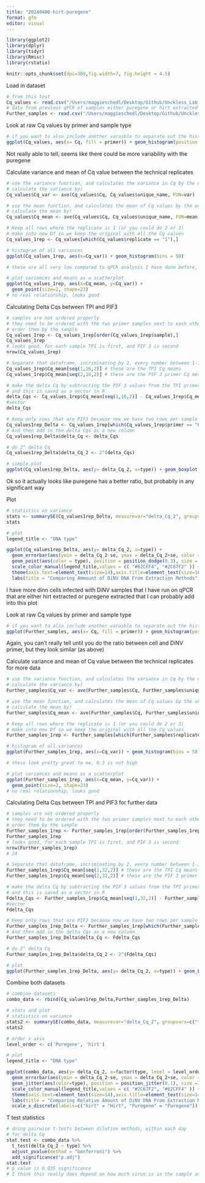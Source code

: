 ```yaml
---
title: "20240406-hirt-puregene"
format: gfm
editor: visual
---
```


```r
library(ggplot2)
library(dplyr)
library(tidyr)
library(Rmisc)
library(rstatix)
```

```r
knitr::opts_chunk$set(dpi=300,fig.width=7, fig.height = 4.5)
```

Load in dataset

```r
# from this test
Cq_values <- read.csv("/Users/maggieschedl/Desktop/Github/Unckless_Lab_Resources/qPCR_analysis/20240406-hirt-puregene/20240406-hirt-puregene.csv")
# data from previous qPCR of samples either puregene or hirt extracted 
Further_samples <- read.csv("/Users/maggieschedl/Desktop/Github/Unckless_Lab_Resources/qPCR_analysis/20240406-hirt-puregene/other-hirt-and-puregene-dinn-cell-qPCR-samples.csv")
```

Look at raw Cq values by primer and sample type

```r
# if you want to also include another varaible to separate out the histogram by, you can include a facet 
ggplot(Cq_values, aes(x= Cq, fill = primer)) + geom_histogram(position = "dodge") + facet_grid(~type) 
```

Not really able to tell, seems like there could be more variability with the puregene

Calculate variance and mean of Cq value between the technical replicates

```r
# use the variance function, and calculates the variance in Cq by the unique.name (each sample/primer has 3 Cq values to 
# calculate the variance by)
Cq_values$Cq_var <- ave(Cq_values$Cq, Cq_values$unique_name, FUN=var)

# use the mean function, and calculates the mean of Cq values by the unique.name (each sample/primer has 3 Cq values to 
# calculate the mean by)
Cq_values$Cq_mean <- ave(Cq_values$Cq, Cq_values$unique_name, FUN=mean)

# Keep all rows where the replicate is 1 (or you could do 2 or 3)
# make into new Df so we keep the original with all the Cq values
Cq_values_1rep <- Cq_values[which(Cq_values$replicate == "1"),]

# histogram of all variances
ggplot(Cq_values_1rep, aes(x=Cq_var)) + geom_histogram(bins = 50)

# these are all very low compared to qPCR analysis I have done before, so I would say these are ok 

# plot variances and means as a scatterplot 
ggplot(Cq_values_1rep, aes(x=Cq_mean, y=Cq_var)) +
  geom_point(size=2, shape=23)
# no real relationship, looks good 

```

Calculating Delta Cqs between TPI and PIF3

```r
# samples are not ordered properly
# they need to be ordered with the two primer samples next to each other for each sample 
# order them by the sample
Cq_values_1rep <- Cq_values_1rep[order(Cq_values_1rep$sample),]
Cq_values_1rep
# looks good, for each sample TPI is first, and PIF 3 is second 
nrow(Cq_values_1rep)

# Separate that dataframe, incriminating by 2, every number between 1-16 (number of rows in dataframe)
Cq_values_1rep$Cq_mean[seq(1,16,2)] # these are the TPI Cq means 
Cq_values_1rep$Cq_mean[seq(2,16,2)] # these are the PIF 3 primer Cq means 

# make the delta Cq by subtracting the PIF 3 values from the TPI primer values
# and this is saved as a vector in R 
delta_Cqs <- Cq_values_1rep$Cq_mean[seq(1,16,2)] - Cq_values_1rep$Cq_mean[seq(2,16,2)]
#vector
delta_Cqs

# Keep only rows that are PIF3 because now we have two rows per sample
Cq_values1rep_Delta <- Cq_values_1rep[which(Cq_values_1rep$primer == "PIF 3"),]
# And then add in the delta Cqs as a new column
Cq_values1rep_Delta$delta_Cq <- delta_Cqs

# do 2^ delta Cq
Cq_values1rep_Delta$delta_Cq_2 <- 2^(delta_Cqs)

# simple plot 
ggplot(Cq_values1rep_Delta, aes(y= delta_Cq_2, x=type)) + geom_boxplot()  + theme_linedraw() + geom_point(position="jitter", size=3) 

```

Ok so it actually looks like puregene has a better ratio, but probabily in any significant way

Plot

```r
# statistics on variance 
stats <- summarySE(Cq_values1rep_Delta, measurevar="delta_Cq_2", groupvars=c("type"))
stats

# plot 
legend_title <- "DNA type"

ggplot(Cq_values1rep_Delta, aes(y= delta_Cq_2, x=type)) +
  geom_errorbar(aes(ymin = delta_Cq_2-se, ymax = delta_Cq_2+se, color = type),data = stats, position = position_dodge(0.3), width = 0.2)+
  geom_point(aes(color = type), position = position_dodge(0.3), size = 3) +
  scale_color_manual(legend_title,values = c( "#62CFF4", "#2C67F2" )) + theme_light() + 
  theme(axis.text=element_text(size=14),axis.title=element_text(size=16), legend.position = "none") +
  labs(title = "Comparing Ammount of DiNV DNA From Extraction Methods",y = "2^delta Cq", x = "DNA Extraction Method") + scale_y_continuous(expand=c(0, 0), limits=c(0, 250))
```

I have more dinn cells infected with DiNV samples that I have run on qPCR that are either hirt extracted or puregene extracted that I can probably add into this plot

Look at raw Cq values by primer and sample type

```r
# if you want to also include another varaible to separate out the histogram by, you can include a facet 
ggplot(Further_samples, aes(x= Cq, fill = primer)) + geom_histogram(position = "dodge") + facet_grid(~type) 
```

Again, you can't really tell until you do the ratio between cell and DiNV primer, but they look similar (as above)

Calculate variance and mean of Cq value between the technical replicates for more data

```r
# use the variance function, and calculates the variance in Cq by the unique.name (each sample/primer has 3 Cq values to 
# calculate the variance by)
Further_samples$Cq_var <- ave(Further_samples$Cq, Further_samples$unique_name, FUN=var)

# use the mean function, and calculates the mean of Cq values by the unique.name (each sample/primer has 3 Cq values to 
# calculate the mean by)
Further_samples$Cq_mean <- ave(Further_samples$Cq, Further_samples$unique_name, FUN=mean)

# Keep all rows where the replicate is 1 (or you could do 2 or 3)
# make into new Df so we keep the original with all the Cq values
Further_samples_1rep <- Further_samples[which(Further_samples$replicate == "1"),]

# histogram of all variances
ggplot(Further_samples_1rep, aes(x=Cq_var)) + geom_histogram(bins = 50)

# these look pretty great to me, 0.3 is not high

# plot variances and means as a scatterplot 
ggplot(Further_samples_1rep, aes(x=Cq_mean, y=Cq_var)) +
  geom_point(size=2, shape=23)
# no real relationship, looks good 

```

Calculating Delta Cqs between TPI and PIF3 for further data

```r
# samples are not ordered properly
# they need to be ordered with the two primer samples next to each other for each sample 
# order them by the sample
Further_samples_1rep <- Further_samples_1rep[order(Further_samples_1rep$sample),]
Further_samples_1rep
# looks good, for each sample TPI is first, and PIF 3 is second 
nrow(Further_samples_1rep)   
# 24

# Separate that dataframe, incriminating by 2, every number between 1-32 (number of rows in dataframe)
Further_samples_1rep$Cq_mean[seq(1,32,2)] # these are the TPI Cq means 
Further_samples_1rep$Cq_mean[seq(2,32,2)] # these are the PIF 3 primer Cq means 

# make the delta Cq by subtracting the PIF 3 values from the TPI primer values
# and this is saved as a vector in R 
Fdelta_Cqs <- Further_samples_1rep$Cq_mean[seq(1,32,2)] - Further_samples_1rep$Cq_mean[seq(2,32,2)]
#vector
Fdelta_Cqs

# Keep only rows that are PIF3 because now we have two rows per sample
Further_samples_1rep_Delta <- Further_samples_1rep[which(Further_samples_1rep$primer == "PIF 3"),]
# And then add in the delta Cqs as a new column
Further_samples_1rep_Delta$delta_Cq <- Fdelta_Cqs

# do 2^ delta Cq
Further_samples_1rep_Delta$delta_Cq_2 <- 2^(Fdelta_Cqs)

# plot 
ggplot(Further_samples_1rep_Delta, aes(y= delta_Cq_2, x=type)) + geom_boxplot()  + theme_linedraw() + geom_point(position="jitter", size=3) 

```

Combine both datasets

```r
# combine datasets 
combo_data <- rbind(Cq_values1rep_Delta,Further_samples_1rep_Delta)

# stats and plot
# statistics on variance 
stats2 <- summarySE(combo_data, measurevar="delta_Cq_2", groupvars=c("type"))
stats2

# order x axis 
level_order <- c('Puregene', 'hirt') 

# plot 
legend_title <- "DNA type"

ggplot(combo_data, aes(y= delta_Cq_2, x=factor(type, level = level_order))) +
  geom_errorbar(aes(ymin = delta_Cq_2-se, ymax = delta_Cq_2+se, color = type),data = stats2, position = position_dodge(0.3), width = 0.2)+
  geom_jitter(aes(color=type), position = position_jitter(0.1), size =3)  + 
  scale_color_manual(legend_title,values = c( "#2C67F2", "#62CFF4" )) +theme_light() + 
  theme(axis.text=element_text(size=14),axis.title=element_text(size=14), legend.position = "none") +
  labs(title = "Comparing Relative Amount of DiNV DNA From Extraction Methods",y = "Relative Amount of DiNV to \nHost Genome", x = "DNA Extraction Method") + 
  scale_x_discrete(labels=c("hirt" = "Hirt", "Puregene" = "Puregene"))

```

T test statistics

```r
# doing pairwise t-tests between dilution methods, within each day
# for delta Cq
stat.test <- combo_data %>%
  t_test(delta_Cq_2 ~ type) %>%
  adjust_pvalue(method = "bonferroni") %>%
  add_significance("p.adj")
stat.test
# p value is 0.035 significance
# I think this really does depend on how much virus is in the sample and if the method actually works to separate out the viral DNA or not 

```
